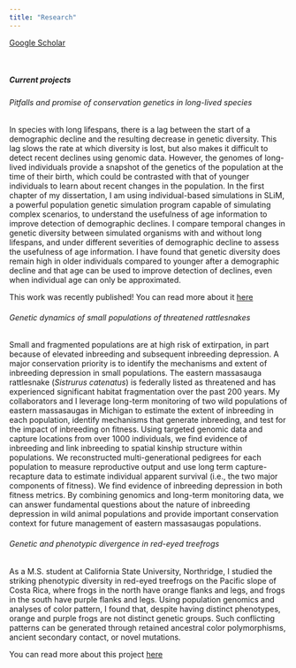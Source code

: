 ```yaml
---
title: "Research"
---
```

[Google Scholar](https://scholar.google.com/citations?user=jAPvZcIAAAAJ&hl=en&oi=ao)

\

##### Current projects

###### Pitfalls and promise of conservation genetics in long-lived species
In species with long lifespans, there is a lag between the start of a demographic decline and the resulting decrease in genetic diversity. This lag slows the rate at which diversity is lost, but also makes it difficult to detect recent declines using genomic data. However, the genomes of long-lived individuals provide a snapshot of the genetics of the population at the time of their birth, which could be contrasted with that of younger individuals to learn about recent changes in the population. In the first chapter of my dissertation, I am using individual-based simulations in SLiM, a powerful population genetic simulation program capable of simulating complex scenarios, to understand the usefulness of age information to improve detection of demographic declines. I compare temporal changes in genetic diversity between simulated organisms with and without long lifespans, and under different severities of demographic decline to assess the usefulness of age information. I have found that genetic diversity does remain high in older individuals compared to younger after a demographic decline and that age can be used to improve detection of declines, even when individual age can only be approximated. 
  
This work was recently published! You can read more about it [here](https://onlinelibrary.wiley.com/doi/full/10.1111/eva.13754)

###### Genetic dynamics of small populations of threatened rattlesnakes
Small and fragmented populations are at high risk of extirpation, in part because of elevated inbreeding and subsequent inbreeding depression. A major conservation priority is to identify the mechanisms and extent of inbreeding depression in small populations. The eastern massasauga rattlesnake (*Sistrurus catenatus*) is federally listed as threatened and has experienced significant habitat fragmentation over the past 200 years. My collaborators and I leverage long-term monitoring of two wild populations of eastern massasaugas in Michigan to estimate the extent of inbreeding in each population, identify mechanisms that generate inbreeding, and test for the impact of inbreeding on fitness. Using targeted genomic data and capture locations from over 1000 individuals, we find evidence of inbreeding and link inbreeding to spatial kinship structure within populations. We reconstructed multi-generational pedigrees for each population to measure reproductive output and use long term capture-recapture data to estimate individual apparent survival (i.e., the two major components of fitness). We find evidence of inbreeding depression in both fitness metrics. By combining genomics and long-term monitoring data, we can answer fundamental questions about the nature of inbreeding depression in wild animal populations and provide important conservation context for future management of eastern massasaugas populations.

###### Genetic and phenotypic divergence in red-eyed treefrogs
As a M.S. student at California State University, Northridge, I studied the striking phenotypic diversity in red-eyed treefrogs on the Pacific slope of Costa Rica, where frogs in the north have orange flanks and legs, and frogs in the south have purple flanks and legs. Using population genomics and analyses of color pattern, I found that, despite having distinct phenotypes, orange and purple frogs are not distinct genetic groups. Such conflicting patterns can be generated through retained ancestral color polymorphisms, ancient secondary contact, or novel mutations. 
  
You can read more about this project [here](https://onlinelibrary.wiley.com/doi/full/10.1111/mec.16350)


